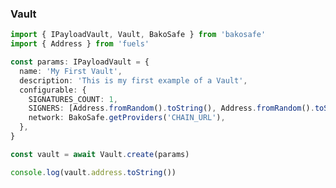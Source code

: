 ### Vault

```ts
import { IPayloadVault, Vault, BakoSafe } from 'bakosafe'
import { Address } from 'fuels'

const params: IPayloadVault = {
  name: 'My First Vault',
  description: 'This is my first example of a Vault',
  configurable: {
    SIGNATURES_COUNT: 1,
    SIGNERS: [Address.fromRandom().toString(), Address.fromRandom().toString()],
    network: BakoSafe.getProviders('CHAIN_URL'),
  },
}

const vault = await Vault.create(params)

console.log(vault.address.toString())
```

